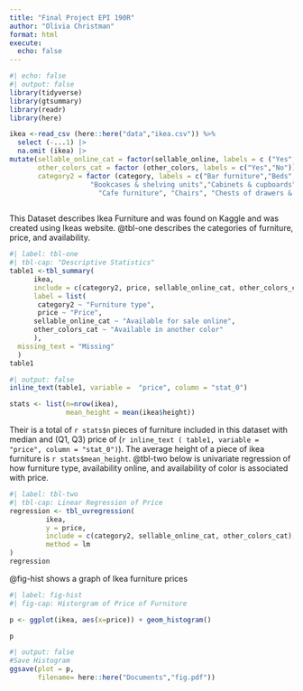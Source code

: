 ```yaml
---
title: "Final Project EPI 190R"
author: "Olivia Christman"
format: html
execute:
  echo: false
---
```



```r
#| echo: false
#| output: false 
library(tidyverse)
library(gtsummary)
library(readr)
library(here)

ikea <-read_csv (here::here("data","ikea.csv")) %>%
  select (-...1) |>
  na.omit (ikea) |>
mutate(sellable_online_cat = factor(sellable_online, labels = c ("Yes", "No")),
       other_colors_cat = factor (other_colors, labels = c("Yes","No")),
       category2 = factor (category, labels = c("Bar furniture","Beds",
                    "Bookcases & shelving units","Cabinets & cupboards",
                      "Cafe furniture", "Chairs", "Chests of drawers & drawer units", "Children's furniture", "Nursery furniture", "Outdoor Furniture", "Room dividers","Sideboards, buffets & console tables", "Sofas & armchairs", "Tables & desks","Trolleys", "TV & media furniture", "Wardrobes"))) 
  
```

This Dataset describes Ikea Furniture and was found on Kaggle and was created using Ikeas website. @tbl-one describes the categories of furniture, price, and availability.

```r
#| label: tbl-one
#| tbl-cap: "Descriptive Statistics"
table1 <-tbl_summary(
      ikea,
      include = c(category2, price, sellable_online_cat, other_colors_cat),
      label = list(
       category2 ~ "Furniture type",
       price ~ "Price",
      sellable_online_cat ~ "Available for sale online",
      other_colors_cat ~ "Available in another color"
      ),
  missing_text = "Missing"
  )
table1
```

```r
#| output: false
inline_text(table1, variable =  "price", column = "stat_0")

stats <- list(n=nrow(ikea),
              mean_height = mean(ikea$height))
```

Their is a total of `r stats$n` pieces of furniture included in this dataset with median and (Q1, Q3) price of (`r inline_text ( table1, variable =  "price", column = "stat_0")`). The average height of a piece of ikea furniture is `r stats$mean_height`. @tbl-two below is univariate regression of how furniture type, availability online, and availability of color is associated with price. 

```r
#| label: tbl-two
#| tbl-cap: Linear Regression of Price 
regression <- tbl_uvregression(
         ikea,
         y = price,
         include = c(category2, sellable_online_cat, other_colors_cat),
         method = lm
)
regression
```

@fig-hist shows a graph of Ikea furniture prices
``` r
#| label: fig-hist
#| fig-cap: Historgram of Price of Furniture

p <- ggplot(ikea, aes(x=price)) + geom_histogram()

p
```

```r
#| output: false
#Save Histogram
ggsave(plot = p,
       filename= here::here("Documents","fig.pdf"))

```

